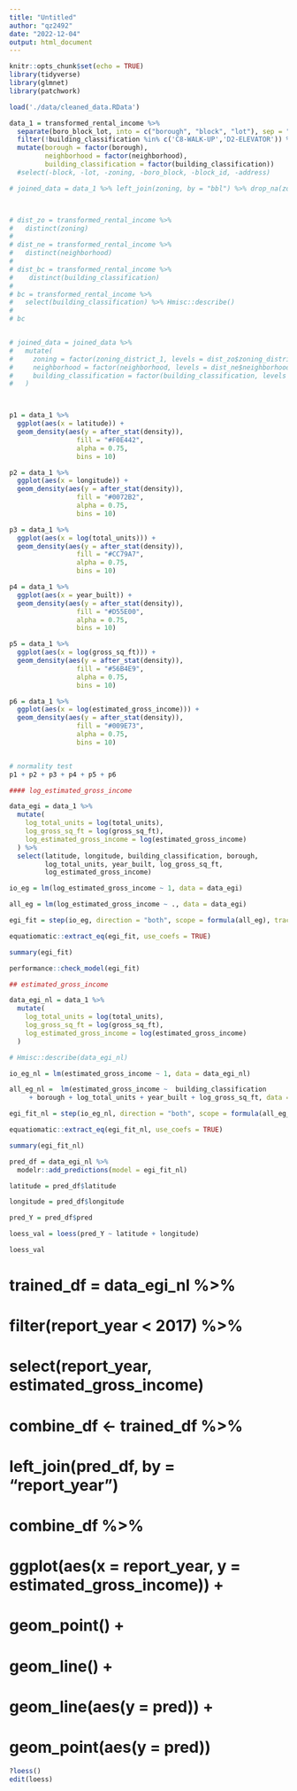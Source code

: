```yaml
---
title: "Untitled"
author: "qz2492"
date: "2022-12-04"
output: html_document
---
```


```r
knitr::opts_chunk$set(echo = TRUE)
library(tidyverse)
library(glmnet)
library(patchwork)
```


```r
load('./data/cleaned_data.RData')

data_1 = transformed_rental_income %>%
  separate(boro_block_lot, into = c("borough", "block", "lot"), sep = "-") %>%
  filter(!building_classification %in% c('C8-WALK-UP','D2-ELEVATOR')) %>% # delete factors with too small quantity
  mutate(borough = factor(borough),
         neighborhood = factor(neighborhood),
         building_classification = factor(building_classification))
  #select(-block, -lot, -zoning, -boro_block, -block_id, -address)

# joined_data = data_1 %>% left_join(zoning, by = "bbl") %>% drop_na(zoning_district_1)



# dist_zo = transformed_rental_income %>%
#   distinct(zoning) 
# 
# dist_ne = transformed_rental_income %>%
#   distinct(neighborhood) 
# 
# dist_bc = transformed_rental_income %>%
#    distinct(building_classification)
# 
# bc = transformed_rental_income %>%
#   select(building_classification) %>% Hmisc::describe()
# 
# bc


# joined_data = joined_data %>%
#   mutate(
#     zoning = factor(zoning_district_1, levels = dist_zo$zoning_district_1, labels = dist_zo$zoning_district_1),
#     neighborhood = factor(neighborhood, levels = dist_ne$neighborhood, labels = dist_ne$neighborhood),
#     building_classification = factor(building_classification, levels = dist_bc$building_classification, labels = dist_bc$building_classification)
#   ) 



p1 = data_1 %>%
  ggplot(aes(x = latitude)) +
  geom_density(aes(y = after_stat(density)),
                 fill = "#F0E442",
                 alpha = 0.75,
                 bins = 10)

p2 = data_1 %>%
  ggplot(aes(x = longitude)) +
  geom_density(aes(y = after_stat(density)),
                 fill = "#0072B2",
                 alpha = 0.75,
                 bins = 10)

p3 = data_1 %>%
  ggplot(aes(x = log(total_units))) +
  geom_density(aes(y = after_stat(density)),
                 fill = "#CC79A7",
                 alpha = 0.75,
                 bins = 10)

p4 = data_1 %>%
  ggplot(aes(x = year_built)) +
  geom_density(aes(y = after_stat(density)),
                 fill = "#D55E00",
                 alpha = 0.75,
                 bins = 10)

p5 = data_1 %>%
  ggplot(aes(x = log(gross_sq_ft))) +
  geom_density(aes(y = after_stat(density)),
                 fill = "#56B4E9",
                 alpha = 0.75,
                 bins = 10)

p6 = data_1 %>%
  ggplot(aes(x = log(estimated_gross_income))) +
  geom_density(aes(y = after_stat(density)),
                 fill = "#009E73",
                 alpha = 0.75,
                 bins = 10)


# normality test
p1 + p2 + p3 + p4 + p5 + p6 

```



```r
#### log_estimated_gross_income

data_egi = data_1 %>%
  mutate(
    log_total_units = log(total_units),
    log_gross_sq_ft = log(gross_sq_ft),
    log_estimated_gross_income = log(estimated_gross_income)
  ) %>%
  select(latitude, longitude, building_classification, borough,
         log_total_units, year_built, log_gross_sq_ft,  
         log_estimated_gross_income)

io_eg = lm(log_estimated_gross_income ~ 1, data = data_egi)

all_eg = lm(log_estimated_gross_income ~ ., data = data_egi)

egi_fit = step(io_eg, direction = "both", scope = formula(all_eg), trace = 0)

equatiomatic::extract_eq(egi_fit, use_coefs = TRUE)

summary(egi_fit)

performance::check_model(egi_fit)

```

```r
## estimated_gross_income

data_egi_nl = data_1 %>%
  mutate(
    log_total_units = log(total_units),
    log_gross_sq_ft = log(gross_sq_ft),
    log_estimated_gross_income = log(estimated_gross_income)
  ) 

# Hmisc::describe(data_egi_nl)

io_eg_nl = lm(estimated_gross_income ~ 1, data = data_egi_nl)

all_eg_nl =  lm(estimated_gross_income ~  building_classification
     + borough + log_total_units + year_built + log_gross_sq_ft, data = data_egi_nl)

egi_fit_nl = step(io_eg_nl, direction = "both", scope = formula(all_eg_nl), trace = 0)

equatiomatic::extract_eq(egi_fit_nl, use_coefs = TRUE)

summary(egi_fit_nl)
```



```r
pred_df = data_egi_nl %>%
  modelr::add_predictions(model = egi_fit_nl) 

latitude = pred_df$latitude

longitude = pred_df$longitude

pred_Y = pred_df$pred

loess_val = loess(pred_Y ~ latitude + longitude)

loess_val
```


# trained_df = data_egi_nl %>%
#   filter(report_year < 2017) %>%
#   select(report_year, estimated_gross_income)
# 
# combine_df <- trained_df %>%
#   left_join(pred_df, by = "report_year")
# 
# 
# combine_df %>%
#   ggplot(aes(x = report_year, y = estimated_gross_income)) +
#   geom_point() +
#   geom_line() +
#   geom_line(aes(y = pred)) +
#   geom_point(aes(y = pred))
```r
?loess()
edit(loess)
```







